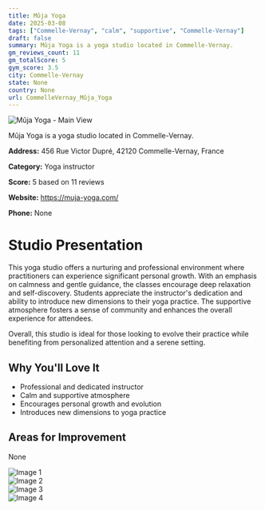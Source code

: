 ```yaml
---
title: Mûja Yoga
date: 2025-03-08
tags: ["Commelle-Vernay", "calm", "supportive", "Commelle-Vernay"]  
draft: false
summary: Mûja Yoga is a yoga studio located in Commelle-Vernay.
gm_reviews_count: 11
gm_totalScore: 5
gym_score: 3.5
city: Commelle-Vernay
state: None
country: None
url: CommelleVernay_Mûja_Yoga
---
```


<div className="aspect-[16/9] relative my-8">
  <img 
    src="https://lh5.googleusercontent.com/p/AF1QipPuOhSrTxTQPAGO7VtX05Owfut0aLZTWb4GsCBu=w1920-h1080-k-no"
    alt="Mûja Yoga - Main View"
    className="object-cover absolute inset-0 w-full h-full rounded-lg"
  />
</div>

Mûja Yoga is a yoga studio located in Commelle-Vernay.

**Address:** 456 Rue Victor Dupré, 42120 Commelle-Vernay, France

**Category:** Yoga instructor

**Score:** 5 based on 11 reviews

**Website:** https://muja-yoga.com/

**Phone:** None

# Studio Presentation

This yoga studio offers a nurturing and professional environment where practitioners can experience significant personal growth. With an emphasis on calmness and gentle guidance, the classes encourage deep relaxation and self-discovery. Students appreciate the instructor's dedication and ability to introduce new dimensions to their yoga practice. The supportive atmosphere fosters a sense of community and enhances the overall experience for attendees.

Overall, this studio is ideal for those looking to evolve their practice while benefiting from personalized attention and a serene setting.

## Why You'll Love It

- Professional and dedicated instructor
- Calm and supportive atmosphere
- Encourages personal growth and evolution
- Introduces new dimensions to yoga practice

## Areas for Improvement

None

<div className="grid grid-cols-1 xl:grid-cols-2 gap-4 my-8">
<div className="aspect-[4/3] relative"><img src="https://lh5.googleusercontent.com/p/AF1QipOr8b-etPGldcL0YyNk3hvfiQFs0IFMYxLNnNfT=w1920-h1080-k-no" alt="Image 1" className="object-cover absolute inset-0 w-full h-full rounded-lg" /></div>
<div className="aspect-[4/3] relative"><img src="https://lh5.googleusercontent.com/p/AF1QipOITmstsd7_USTQ5AbHZmcJ05vbnwj5olSrDqWC=w1920-h1080-k-no" alt="Image 2" className="object-cover absolute inset-0 w-full h-full rounded-lg" /></div>
<div className="aspect-[4/3] relative"><img src="https://lh5.googleusercontent.com/p/AF1QipNF8n-tXQCZ41Si9JZ8U1s-pYIo37KJp2-hKmxY=w1920-h1080-k-no" alt="Image 3" className="object-cover absolute inset-0 w-full h-full rounded-lg" /></div>
<div className="aspect-[4/3] relative"><img src="https://lh5.googleusercontent.com/p/AF1QipOrxzebsgplFNbKw1Vk43HMGlVx5HrbfOCt6zZx=w1920-h1080-k-no" alt="Image 4" className="object-cover absolute inset-0 w-full h-full rounded-lg" /></div>
</div>